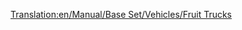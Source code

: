 [[Translation:en/Manual/Base Set/Vehicles/Fruit Trucks]]
{{hu/Navbox Közúti járművek}}
{{hu/Közúti járművek|name     = Balogh gyümölcsszállító
  |img      = Balogh_Fruit_Truck.png
  |price    = £4,838 ($9,676)  
  |speed    = 30 mph (48 km/h)
  |annual   = £421 ($842)
  |designed = 1935
  |life     = 15
  |capacity = 18 tonna [[hu/Manual/Base Set/Economy/Gyümölcs|gyümölcs]]
}}
{{hu/Közúti járművek|name     = Uhl gyümölcsszállító
  |img      = Uhl_Fruit_Truck.png
  |price    = £6,068 ($12,136) 
  |speed    = 55 mph (88 km/h)
  |annual   = £787 ($1,574)
  |designed = 1978
  |life     = 15
  |capacity = 20 tonna [[hu/Manual/Base Set/Economy/Gyümölcs|gyümölcs]]
}}
{{hu/Közúti járművek|name     = Kelling gyümölcsszállító
  |img      = Kelling_Fruit_Truck.png
  |price    = £6,478 ($12,956) 
  |speed    = 70 mph (112 km/h)
  |annual   = £1,125 ($2,250)
  |designed = 2012
  |life     = 15
  |capacity = 23 tonna [[hu/Manual/Base Set/Economy/Gyümölcs|gyümölcs]]
}}